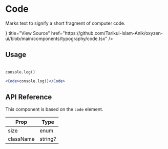 
# Code

Marks text to signify a short fragment of computer code.

<Cards>
  <Card
    icon={<CodeBracketIcon />}
    title="View Source"
    href="https://github.com/Tarikul-Islam-Anik/oxyzen-ui/blob/main/components/typography/code.tsx"
  />
</Cards>

## Usage

<br />
<Code>console.log()</Code>

```jsx
<Code>console.log()</Code>
```

## API Reference

This component is based on the `code` element.

| Prop      | Type    |
| --------- | ------- |
| size      | enum    |
| className | string? |

